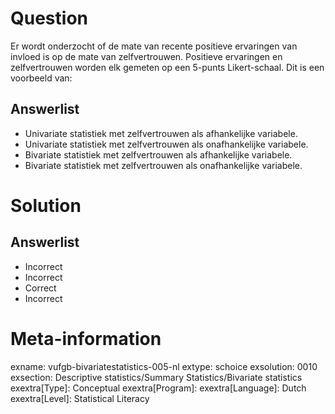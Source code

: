 Question
========
  
Er wordt onderzocht of de mate van recente positieve ervaringen van invloed is op de mate van zelfvertrouwen. Positieve ervaringen en zelfvertrouwen worden elk gemeten op een 5-punts Likert-schaal. Dit is een voorbeeld van: 
  
Answerlist
----------
* Univariate statistiek met zelfvertrouwen als afhankelijke variabele.
* Univariate statistiek met zelfvertrouwen als onafhankelijke variabele.
* Bivariate statistiek met zelfvertrouwen als afhankelijke variabele.
* Bivariate statistiek met zelfvertrouwen als onafhankelijke variabele.


Solution
========

Answerlist
----------
* Incorrect
* Incorrect
* Correct
* Incorrect

Meta-information
================
exname: vufgb-bivariatestatistics-005-nl
extype: schoice
exsolution: 0010
exsection: Descriptive statistics/Summary Statistics/Bivariate statistics
exextra[Type]: Conceptual
exextra[Program]: 
exextra[Language]: Dutch
exextra[Level]: Statistical Literacy
